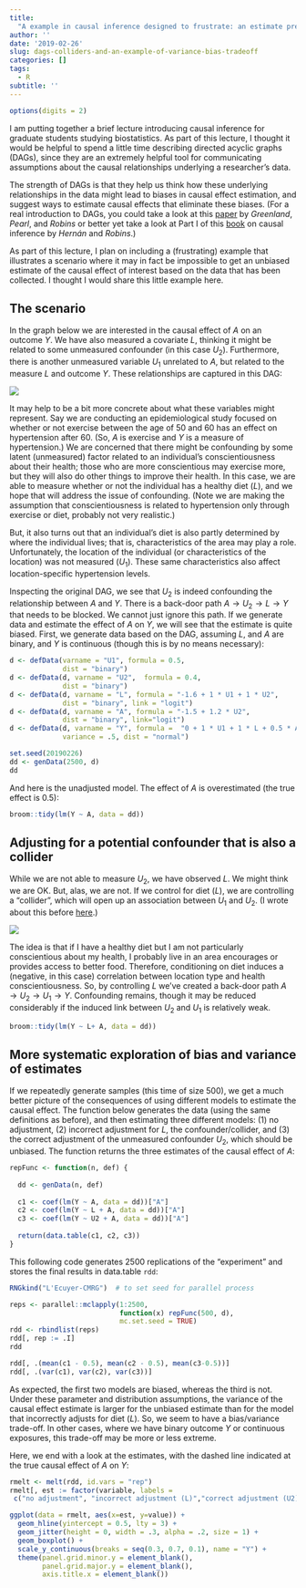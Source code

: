 ```yaml
---
title: 
  "A example in causal inference designed to frustrate: an estimate pretty much guaranteed to be biased"
author: ''
date: '2019-02-26'
slug: dags-colliders-and-an-example-of-variance-bias-tradeoff
categories: []
tags:
  - R
subtitle: ''
---
```


```r
options(digits = 2)
```

I am putting together a brief lecture introducing causal inference for graduate students studying biostatistics. As part of this lecture, I thought it would be helpful to spend a little time describing directed acyclic graphs (DAGs), since they are an extremely helpful tool for communicating assumptions about the causal relationships underlying a researcher's data. 

The strength of DAGs is that they help us think how these underlying relationships in the data might lead to biases in causal effect estimation, and suggest ways to estimate causal effects that eliminate these biases. (For a real introduction to DAGs, you could take a look at this [paper](http://ftp.cs.ucla.edu/pub/stat_ser/r251.pdf) by *Greenland*, *Pearl*, and *Robins* or better yet take a look at Part I of this [book](https://www.hsph.harvard.edu/miguel-hernan/causal-inference-book/2015/) on causal inference by *Hernán* and *Robins*.)

As part of this lecture, I plan on including a (frustrating) example that illustrates a scenario where it may in fact be impossible to get an unbiased estimate of the causal effect of interest based on the data that has been collected. I thought I would share this little example here.

## The scenario

In the graph below we are interested in the causal effect of $A$ on an outcome $Y$. We have also measured a covariate $L$, thinking it might be related to some unmeasured confounder (in this case $U_2$). Furthermore, there is another unmeasured variable $U_1$ unrelated to $A$, but related to the measure $L$ and outcome $Y$. These relationships are captured in this DAG:

![](/img/post-dag/firstDAG.png)

It may help to be a bit more concrete about what these variables might represent. Say we are conducting an epidemiological study focused on whether or not exercise between the age of 50 and 60 has an effect on hypertension after 60. (So, $A$ is exercise and $Y$ is a measure of hypertension.) We are concerned that there might be confounding by some latent (unmeasured) factor related to an individual's conscientiousness about their health; those who are more conscientious may exercise more, but they will also do other things to improve their health. In this case, we are able to measure whether or not the individual has a healthy diet ($L$), and we hope that will address the issue of confounding.  (Note we are making the assumption that conscientiousness is related to hypertension only through exercise or diet, probably not very realistic.)

But, it also turns out that an individual's diet is also partly determined by where the individual lives; that is, characteristics of the area may play a role. Unfortunately, the location of the individual (or characteristics of the location) was not measured ($U_1$). These same characteristics also affect location-specific hypertension levels.

Inspecting the original DAG, we see that $U_2$ is indeed confounding the relationship between $A$ and $Y$. There is a back-door path $A \rightarrow U_2 \rightarrow L \rightarrow Y$ that needs to be blocked. We cannot just ignore this path. If we generate data and estimate the effect of $A$ on $Y$, we will see that the estimate is quite biased. First, we generate data based on the DAG, assuming $L$, and $A$ are binary, and $Y$ is continuous (though this is by no means necessary):

```r
d <- defData(varname = "U1", formula = 0.5, 
             dist = "binary")
d <- defData(d, varname = "U2",  formula = 0.4,
             dist = "binary")
d <- defData(d, varname = "L", formula = "-1.6 + 1 * U1 + 1 * U2",
             dist = "binary", link = "logit")
d <- defData(d, varname = "A", formula = "-1.5 + 1.2 * U2", 
             dist = "binary", link="logit")
d <- defData(d, varname = "Y", formula =  "0 + 1 * U1 + 1 * L + 0.5 * A",
             variance = .5, dist = "normal")

set.seed(20190226)
dd <- genData(2500, d)
dd
```

And here is the unadjusted model. The effect of $A$ is overestimated (the true effect is 0.5):

```r
broom::tidy(lm(Y ~ A, data = dd))
```

## Adjusting for a potential confounder that is also a collider

While we are not able to measure $U_2$, we have observed $L$. We might think we are OK. But, alas, we are not. If we control for diet ($L$), we are controlling a "collider", which will open up an association between $U_1$ and $U_2$. (I wrote about this before [here](https://www.rdatagen.net/post/another-reason-to-be-careful-about-what-you-control-for/).) 

![](/img/post-dag/firstDAGcontrol1.png)

The idea is that if I have a healthy diet but I am not particularly conscientious about my health, I probably live in an area encourages or provides access to better food. Therefore, conditioning on diet induces a (negative, in this case) correlation between location type and health conscientiousness. So, by controlling $L$ we've created a back-door path $A \rightarrow U_2 \rightarrow U_1 \rightarrow Y$. Confounding remains, though it may be reduced considerably if the induced link between $U_2$ and $U_1$ is relatively weak.

```r
broom::tidy(lm(Y ~ L+ A, data = dd))
```

## More systematic exploration of bias and variance of estimates

If we repeatedly generate samples (this time of size 500), we get a much better picture of the consequences of using different models to estimate the causal effect. The function below generates the data (using the same definitions as before), and then estimating three different models: (1) no adjustment, (2) incorrect adjustment for $L$, the confounder/collider, and (3) the correct adjustment of the unmeasured confounder $U_2$, which should be unbiased. The function returns the three estimates of the causal effect of $A$:

```r
repFunc <- function(n, def) {
  
  dd <- genData(n, def)
  
  c1 <- coef(lm(Y ~ A, data = dd))["A"]
  c2 <- coef(lm(Y ~ L + A, data = dd))["A"]
  c3 <- coef(lm(Y ~ U2 + A, data = dd))["A"]
  
  return(data.table(c1, c2, c3))
}
```

This following code generates 2500 replications of the "experiment" and stores the final results in data.table `rdd`:

```r
RNGkind("L'Ecuyer-CMRG")  # to set seed for parallel process

reps <- parallel::mclapply(1:2500, 
                           function(x) repFunc(500, d),
                           mc.set.seed = TRUE)
rdd <- rbindlist(reps)
rdd[, rep := .I]
rdd
```

```r
rdd[, .(mean(c1 - 0.5), mean(c2 - 0.5), mean(c3-0.5))]
rdd[, .(var(c1), var(c2), var(c3))]
```

As expected, the first two models are biased, whereas the third is not. Under these parameter and distribution assumptions, the variance of the causal effect estimate is larger for the unbiased estimate than for the model that incorrectly adjusts for diet ($L$). So, we seem to have a bias/variance trade-off. In other cases, where we have binary outcome $Y$ or continuous exposures, this trade-off may be more or less extreme.

Here, we end with a look at the estimates, with the dashed line indicated at the true causal effect of $A$ on $Y$:

```r
rmelt <- melt(rdd, id.vars = "rep")
rmelt[, est := factor(variable, labels = 
 c("no adjustment", "incorrect adjustment (L)","correct adjustment (U2)"))]

ggplot(data = rmelt, aes(x=est, y=value)) +
  geom_hline(yintercept = 0.5, lty = 3) +
  geom_jitter(height = 0, width = .3, alpha = .2, size = 1) +
  geom_boxplot() +
  scale_y_continuous(breaks = seq(0.3, 0.7, 0.1), name = "Y") +
  theme(panel.grid.minor.y = element_blank(),
        panel.grid.major.y = element_blank(),
        axis.title.x = element_blank())
```


